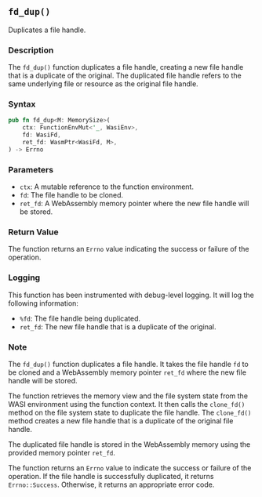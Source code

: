 ## `fd_dup()`

Duplicates a file handle.

### Description

The `fd_dup()` function duplicates a file handle, creating a new file handle that is a duplicate of the original. The duplicated file handle refers to the same underlying file or resource as the original file handle.

### Syntax

```rust
pub fn fd_dup<M: MemorySize>(
    ctx: FunctionEnvMut<'_, WasiEnv>,
    fd: WasiFd,
    ret_fd: WasmPtr<WasiFd, M>,
) -> Errno
```

### Parameters

- `ctx`: A mutable reference to the function environment.
- `fd`: The file handle to be cloned.
- `ret_fd`: A WebAssembly memory pointer where the new file handle will be stored.

### Return Value

The function returns an `Errno` value indicating the success or failure of the operation.

### Logging

This function has been instrumented with debug-level logging. It will log the following information:

- `%fd`: The file handle being duplicated.
- `ret_fd`: The new file handle that is a duplicate of the original.

### Note

The `fd_dup()` function duplicates a file handle. It takes the file handle `fd` to be cloned and a WebAssembly memory pointer `ret_fd` where the new file handle will be stored.

The function retrieves the memory view and the file system state from the WASI environment using the function context. It then calls the `clone_fd()` method on the file system state to duplicate the file handle. The `clone_fd()` method creates a new file handle that is a duplicate of the original file handle.

The duplicated file handle is stored in the WebAssembly memory using the provided memory pointer `ret_fd`.

The function returns an `Errno` value to indicate the success or failure of the operation. If the file handle is successfully duplicated, it returns `Errno::Success`. Otherwise, it returns an appropriate error code.
